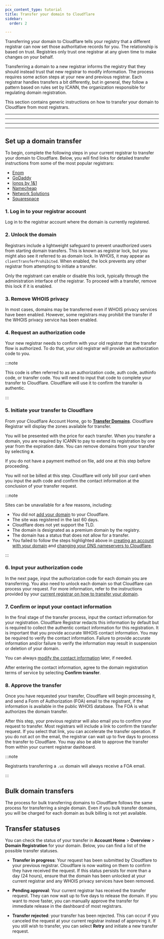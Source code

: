 ```yaml
---
pcx_content_type: tutorial
title: Transfer your domain to Cloudflare
sidebar:
  order: 2

---
```



Transferring your domain to Cloudflare tells your registry that a different registrar can now set those authoritative records for you. The relationship is based on trust. Registries only trust one registrar at any given time to make changes on your behalf.

Transferring a domain to a new registrar informs the registry that they should instead trust that new registrar to modify information. The process requires some action steps at your new and previous registrar. Each registrar handles transfers a bit differently, but in general, they follow a pattern based on rules set by ICANN, the organization responsible for regulating domain registration.

This section contains generic instructions on how to transfer your domain to Cloudflare from most registrars.

***

<Render file="requirements" />

***

<Render file="before-you-begin" />

***

<Render file="restrictions" />

***

## Set up a domain transfer

To begin, complete the following steps in your current registrar to transfer your domain to Cloudflare. Below, you will find links for detailed transfer instructions from some of the most popular registrars:

* [Enom](https://support.enom.com/support/solutions/articles/201000065324-preparing-your-domain-for-transfer)
* [GoDaddy](https://www.godaddy.com/help/transfer-my-domain-away-from-godaddy-3560)
* [Ionos by 1&1](https://www.ionos.com/help/domains/domain-transfers/#acc4514)
* [Namecheap](https://www.namecheap.com/support/knowledgebase/article.aspx/258/84/what-should-i-do-to-transfer-a-domain-from-namecheap/)
* [Network Solutions](https://customerservice.networksolutions.com/prweb/PRAuth/webkm/help/article/KC-474/networksolutions)
* [Squarespace](https://support.squarespace.com/hc/articles/205812338-Transferring-a-domain-away-from-Squarespace)

### 1. Log in to your registrar account

Log in to the registrar account where the domain is currently registered.

### 2. Unlock the domain

Registrars include a lightweight safeguard to prevent unauthorized users from starting domain transfers. This is known as registrar lock, but you might also see it referred to as domain lock. In WHOIS, it may appear as `clientTransferProhibited`. When enabled, the lock prevents any other registrar from attempting to initiate a transfer.

Only the registrant can enable or disable this lock, typically through the administration interface of the registrar. To proceed with a transfer, remove this lock if it is enabled.

### 3. Remove WHOIS privacy

In most cases, domains may be transferred even if WHOIS privacy services have been enabled. However, some registrars may prohibit the transfer if the WHOIS privacy service has been enabled.

### 4. Request an authorization code

Your new registrar needs to confirm with your old registrar that the transfer flow is authorized. To do that, your old registrar will provide an authorization code to you.

:::note


This code is often referred to as an authorization code, auth code, authinfo code, or transfer code. You will need to input that code to complete your transfer to Cloudflare. Cloudflare will use it to confirm the transfer is authentic.


:::

### 5. Initiate your transfer to Cloudflare

From your Cloudflare Account Home, go to [**Transfer Domains**](https://dash.cloudflare.com/?to=/:account/domains/transfer). Cloudflare Registrar will display the zones available for transfer.

You will be presented with the price for each transfer. When you transfer a domain, you are required by ICANN to pay to extend its registration by one year from the expiration date. You can remove domains from your transfer by selecting **x**.

If you do not have a payment method on file, add one at this step before proceeding.

You will not be billed at this step. Cloudflare will only bill your card when you input the auth code and confirm the contact information at the conclusion of your transfer request.

:::note


Sites can be unavailable for a few reasons, including:

* You did not [add your domain](/fundamentals/setup/manage-domains/add-site/) to your Cloudflare.
* The site was registered in the last 60 days.
* Cloudflare does not yet support the TLD.
* The domain is designated as a premium domain by the registry.
* The domain has a status that does not allow for a transfer.
* You failed to follow the steps highlighted above in [creating an account with your domain](/fundamentals/setup/account/create-account/) and [changing your DNS nameservers to Cloudflare](/dns/zone-setups/full-setup/).


:::

<Render file="email-verification" />

### 6. Input your authorization code

In the next page, input the authorization code for each domain you are transferring. You also need to unlock each domain so that Cloudflare can process your request. For more information, refer to the instructions provided by your [current registrar on how to transfer your domain](/registrar/get-started/transfer-domain-to-cloudflare/#set-up-a-domain-transfer).

### 7. Confirm or input your contact information

In the final stage of the transfer process, input the contact information for your registration. Cloudflare Registrar redacts this information by default but is required to collect the authentic contact information for this registration. It is important that you provide accurate WHOIS contact information. You may be required to verify the contact information. Failure to provide accurate information and/or failure to verify the information may result in suspension or deletion of your domain.

You can always [modify the contact information](/registrar/account-options/domain-contact-updates/) later, if needed.

After entering the contact information, agree to the domain registration terms of service by selecting **Confirm transfer**.

### 8. Approve the transfer

Once you have requested your transfer, Cloudflare will begin processing it, and send a Form of Authorization (FOA) email to the registrant, if the information is available in the public WHOIS database. The FOA is what authorizes the domain transfer.

After this step, your previous registrar will also email you to confirm your request to transfer. Most registrars will include a link to confirm the transfer request. If you select that link, you can accelerate the transfer operation. If you do not act on the email, the registrar can wait up to five days to process the transfer to Cloudflare. You may also be able to approve the transfer from within your current registrar dashboard.

:::note


Registrants transferring a `.us` domain will always receive a FOA email.


:::

## Bulk domain transfers

The process for bulk transferring domains to Cloudflare follows the same process for transferring a single domain. Even if you bulk transfer domains, you will be charged for each domain as bulk billing is not yet available.

## Transfer statuses

You can check the status of your transfer in **Account Home** > **Overview** > **Domain Registration** for your domain. Below, you can find a list of the possible transfer statuses.

* **Transfer in progress**: Your request has been submitted by Cloudflare to your previous registrar. Cloudflare is now waiting on them to confirm they have received the request. If this status persists for more than a day (24 hours), ensure that the domain has been unlocked at your current registrar and any WHOIS privacy services have been removed.

* **Pending approval**: Your current registrar has received the transfer request. They can now wait up to five days to release the domain. If you want to move faster, you can manually approve the transfer for immediate release in the dashboard of most registrars.

* **Transfer rejected**: your transfer has been rejected. This can occur if you canceled the request at your current registrar instead of approving it. If you still wish to transfer, you can select **Retry** and initiate a new transfer request.

<Render file="next-steps" />
